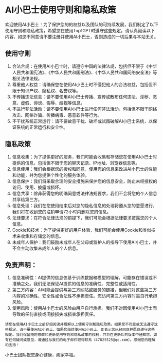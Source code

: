 # 

# AI小巴士使用守则和隐私政策

欢迎使用AI小巴士！为了保护您的的权益以及团队的可持续发展，我们制定了以下使用守则和隐私政策，希望您在使用Top1GPT时遵守这些规定。请认真阅读以下内容，如您不同意请不要注册并使用AI小巴士，否则造成的一切后果与本站无关。

## 使用守则

1. 合法合规：在使用AI小巴士时，请遵守中国的法律法规，包括但不限于《中华人民共和国宪法》、《中华人民共和国刑法》、《中华人民共和国网络安全法》等相关法律法规。
2. 尊重他人权益：请确保您在使用AI小巴士时不侵犯他人的合法权益，包括但不限于知识产权、隐私权、名誉权等。
3. 不传播违法信息：请不要使用AI小巴士传播、宣传或散布任何违法、淫秽、恶意、虚假、诽谤、侮辱、歧视等信息。
4. 不进行非法活动：请不要使用AI小巴士进行任何非法活动，包括但不限于网络攻击、网络诈骗、传播病毒、恶意软件等行为。
5. 不干扰系统正常运行：请不要故意干扰、破坏或试图破解AI小巴士系统，以保证系统的正常运行和安全性。

## 隐私政策

1. 信息收集：为了提供更好的服务，我们可能会收集和存储您在使用AI小巴士时提供的信息，包括但不限于您的聊天记录、IP地址、浏览器信息等。
2. 信息使用：我们会根据您的授权和同意，使用您的信息来改进AI小巴士的性能和功能，并为您提供个性化的服务体验。
3. 信息保护：我们将采取合理的安全措施来保护您的信息安全，防止未经授权的访问、使用、披露或损坏。
4. 信息共享：除非获得您的明确同意或法律法规要求，我们不会将您的个人信息共享给第三方。
5. 信息处理：我们在您使用结束后对您的隐私信息的处理将遵从您的意愿进行，我们将在收到您的注销申请72小时内删除您的信息。
6. 法律要求：在符合法律法规的前提下，我们可能会根据法律要求披露您的个人信息。
7. Cookie和技术：为了提供更好的用户体验，我们可能会使用Cookie和类似技术来收集和存储您的信息。
8. 未成年人保护：我们鼓励未成年人在父母或监护人的指导下使用AI小巴士，并不会主动收集未成年人的个人信息。

## 免责声明：

1. 信息准确性：AI提供的信息仅基于训练数据和模型的理解，可能存在错误或不准确之处。我们无法保证AI提供的信息的准确性、完整性或适用性。
2. 第三方内容：AI可能会提供与第三方网站或服务的链接，但我们对这些第三方内容的准确性、安全性或合法性不承担责任。您访问第三方内容时需自行承担风险。
3. 使用风险：使用AI小巴士的风险由用户自行承担。我们不对因使用AI小巴士而导致的任何直接或间接损失或损害承担责任。

`请您在使用AI小巴士之前仔细阅读并理解以上使用守则和隐私政策。如果您不同意或无法遵守这些规定，请不要使用AI小巴士。如果您继续使用AI小巴士，即表示您已经同意并愿意遵守这些规定。我们保留随时修改和更新使用守则和隐私政策的权利，并将在更新后的版本中通知您。如有任何疑问或意见，请通过与我们的电子邮件取得联系（47825525@qq.com）。感谢您的理解和支持！`

小巴士团队祝您身心健康，阖家幸福。


